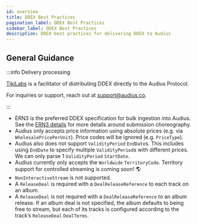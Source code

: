 ```yaml
---
id: overview
title: DDEX Best Practices
pagination_label: DDEX Best Practices
sidebar_label: DDEX Best Practices
description: DDEX best practices for delivering DDEX to Audius
---
```



## General Guidance

:::info Delivery processing

[TikiLabs](https://tikilabs.com) is a facilitator of distributing DDEX directly to the Audius
Protocol.

For inquiries or support, reach out at
[support@audius.co](mailto:support@audius.co?subject=DDEX%20Support).

:::

- ERN3 is the preferred DDEX specification for bulk ingestion into Audius. See the
  [ERN3 details](/distributors/specification/ern3) for more details around submission choreography.
- Audius only accepts price information using absolute prices (e.g. via `WholesalePricePerUnit`).
  Price codes will be ignored (e.g. `PriceType`).
- Audius also does not support `ValidityPeriod` `EndDate`s. This includes using `EndDate` to specify
  multiple `ValidityPeriod`s with different prices. We can only parse 1 `ValidityPeriod`
  `StartDate`.
- Audius currently only accepts the `Worldwide` `TerritoryCode`. Territory support for controlled
  streaming is coming soon! 🌎
- `NonInteractiveStream` is not supported.
- A `ReleaseDeal` is required with a `DealReleaseReference` to each track on an album.
- A `ReleaseDeal` is not required with a `DealReleaseReference` to an album release. If an album
  deal is not specified, the album defaults to being free to stream, but each of its tracks is
  configured according to the track’s `ReleaseDeal` `DealTerms`.
